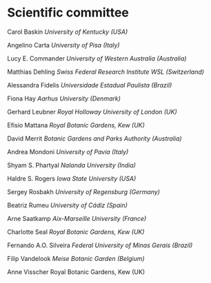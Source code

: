 # Scientific committee

Carol Baskin
*University of Kentucky (USA)*

Angelino Carta
*University of Pisa (Italy)*

Lucy E. Commander
*University of Western Australia (Australia)*

Matthias Dehling
*Swiss Federal Research Institute WSL (Switzerland)*

Alessandra Fidelis
*Universidade Estadual Paulista (Brazil)*

Fiona Hay
*Aarhus University (Denmark)*

Gerhard Leubner
*Royal Holloway University of London (UK)*

Efisio Mattana
*Royal Botanic Gardens, Kew (UK)*

David Merrit
*Botanic Gardens and Parks Authority (Australia)*

Andrea Mondoni
*University of Pavia (Italy)*

Shyam S. Phartyal
*Nalanda University (India)*

Haldre S. Rogers
*Iowa State University (USA)*

Sergey Rosbakh
*University of Regensburg (Germany)*

Beatriz Rumeu
*University of Cádiz (Spain)*

Arne Saatkamp
*Aix-Marseille University (France)*

Charlotte Seal
*Royal Botanic Gardens, Kew (UK)*

Fernando A.O. Silveira
*Federal University of Minas Gerais (Brazil)*

Filip Vandelook
*Meise Botanic Garden (Belgium)*

Anne Visscher
Royal Botanic Gardens, Kew (UK)